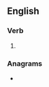 ==English==

===Verb===
{{head|en|verb form}}

# {{en-past of|berime}}

===Anagrams===
* {{anagrams|en|bemired|imbreed}}